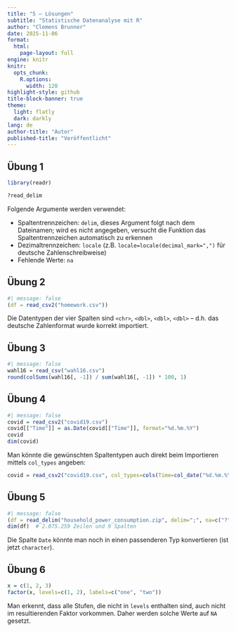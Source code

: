 ```yaml
---
title: "5 – Lösungen"
subtitle: "Statistische Datenanalyse mit R"
author: "Clemens Brunner"
date: 2025-11-06
format:
  html:
    page-layout: full
engine: knitr
knitr:
  opts_chunk: 
    R.options:
      width: 120
highlight-style: github
title-block-banner: true
theme:
  light: flatly
  dark: darkly
lang: de
author-title: "Autor"
published-title: "Veröffentlicht"
---
```


## Übung 1

```r
library(readr)
```

```r
?read_delim
```

Folgende Argumente werden verwendet:

- Spaltentrennzeichen: `delim`, dieses Argument folgt nach dem Dateinamen; wird es nicht angegeben, versucht die Funktion das Spaltentrennzeichen automatisch zu erkennen
- Dezimaltrennzeichen: `locale` (z.B. `locale=locale(decimal_mark=",")` für deutsche Zahlenschreibweise)
- Fehlende Werte: `na`


## Übung 2

```r
#| message: false
(df = read_csv2("homework.csv"))
```

Die Datentypen der vier Spalten sind `<chr>`, `<dbl>`, `<dbl>`, `<dbl>` – d.h. das deutsche Zahlenformat wurde korrekt importiert.


## Übung 3

```r
#| message: false
wahl16 = read_csv("wahl16.csv")
round(colSums(wahl16[, -1]) / sum(wahl16[, -1]) * 100, 1)
```


## Übung 4

```r
#| message: false
covid = read_csv2("covid19.csv")
covid[["Time"]] = as.Date(covid[["Time"]], format="%d.%m.%Y")
covid
dim(covid)
```

Man könnte die gewünschten Spaltentypen auch direkt beim Importieren mittels `col_types` angeben:

```r
covid = read_csv2("covid19.csv", col_types=cols(Time=col_date("%d.%m.%Y %H:%M:%S")))
```


## Übung 5

```r
#| message: false
(df = read_delim("household_power_consumption.zip", delim=";", na=c("?", "")))
dim(df)  # 2.075.259 Zeilen und 9 Spalten
```

Die Spalte `Date` könnte man noch in einen passenderen Typ konvertieren (ist jetzt `character`).


## Übung 6


```r
x = c(1, 2, 3)
factor(x, levels=c(1, 2), labels=c("one", "two"))
```

Man erkennt, dass alle Stufen, die nicht in `levels` enthalten sind, auch nicht im resultierenden Faktor vorkommen. Daher werden solche Werte auf `NA` gesetzt.
